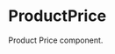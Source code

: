 
<Meta title="Components/Molecules/ProductPrice" component={ProductPrice} />

# ProductPrice

Product Price component.

<Canvas>
  <Story name="Product Price with discount">
    <ProductPrice
      name="Product Price"
      regularPrice={1000}
      salePrice={500}
      onSale={true}
      currency="$"
    />
  </Story>
  <Story name="Product Price without discount">
    <ProductPrice name="Product Price" regularPrice={1000} currency="$" />
  </Story>
</Canvas>
